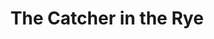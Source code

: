 ---
title: "The Catcher in the Rye"
subtitle: ""
creator: "J. D. Salinger"
categories: ["books"]
featuredImage: "../src/assets/images/item/books/DSC02878-6.png"
views: ["../src/assets/images/item/books/DSC02878-6.png"]
audio:
    - "/audio/box3/tanya-books4.mp3"
nextItem: ["christmasmemories"]
---
